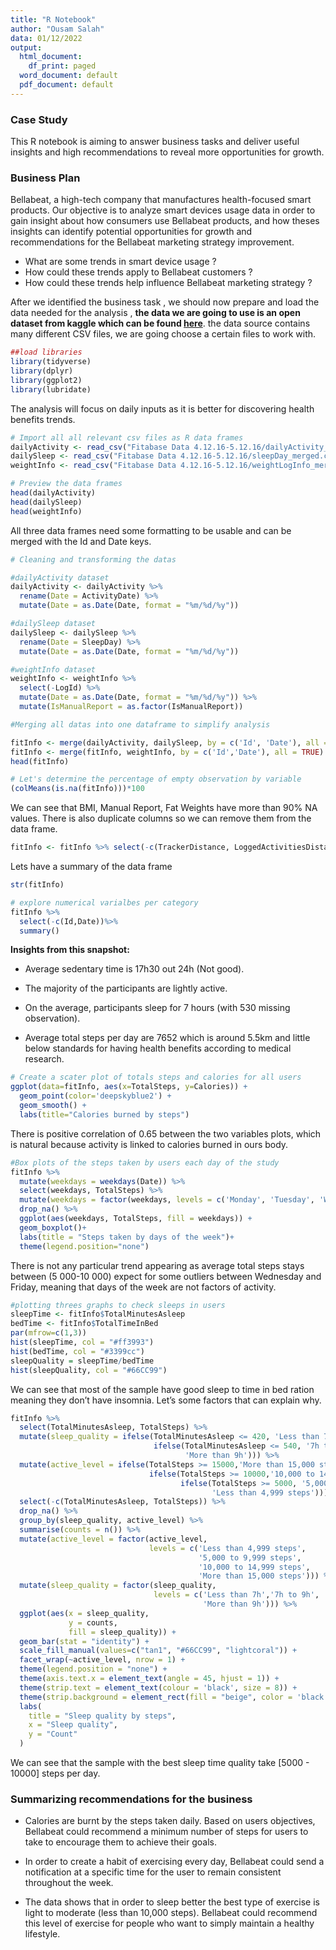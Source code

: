 ---
title: "R Notebook"
author: "Ousam Salah"
data: 01/12/2022
output:
  html_document:
    df_print: paged
  word_document: default
  pdf_document: default
---

### Case Study

This R notebook is aiming to answer business tasks and deliver useful insights and high recommendations to reveal more opportunities for growth.

### Business Plan

Bellabeat, a high-tech company that manufactures health-focused smart products. Our objective is to analyze smart devices usage data in order to gain insight about how consumers use Bellabeat products, and how theses insights can identify potential opportunities for growth and recommendations for the Bellabeat marketing strategy improvement.

-   What are some trends in smart device usage ?
-   How could these trends apply to Bellabeat customers ?
-   How could these trends help influence Bellabeat marketing strategy ?

After we identified the business task , we should now prepare and load the data needed for the analysis , **the data we are going to use is an open dataset from kaggle which can be found [here](https://www.kaggle.com/datasets/arashnic/fitbit)**. the data source contains many different CSV files, we are going choose a certain files to work with.

```{r}
##load libraries
library(tidyverse)
library(dplyr)
library(ggplot2)
library(lubridate)
```

The analysis will focus on daily inputs as it is better for discovering health benefits trends.

```{r}
# Import all all relevant csv files as R data frames
dailyActivity <- read_csv("Fitabase Data 4.12.16-5.12.16/dailyActivity_merged.csv")
dailySleep <- read_csv("Fitabase Data 4.12.16-5.12.16/sleepDay_merged.csv")
weightInfo <- read_csv("Fitabase Data 4.12.16-5.12.16/weightLogInfo_merged.csv")

# Preview the data frames
head(dailyActivity)
head(dailySleep)
head(weightInfo)

```

All three data frames need some formatting to be usable and can be merged with the Id and Date keys.

```{r}
# Cleaning and transforming the datas

#dailyActivity dataset
dailyActivity <- dailyActivity %>%
  rename(Date = ActivityDate) %>%
  mutate(Date = as.Date(Date, format = "%m/%d/%y"))

#dailySleep dataset
dailySleep <- dailySleep %>% 
  rename(Date = SleepDay) %>% 
  mutate(Date = as.Date(Date, format = "%m/%d/%y"))

#weightInfo dataset
weightInfo <- weightInfo %>% 
  select(-LogId) %>% 
  mutate(Date = as.Date(Date, format = "%m/%d/%y")) %>% 
  mutate(IsManualReport = as.factor(IsManualReport))

```

```{r}
#Merging all datas into one dataframe to simplify analysis

fitInfo <- merge(dailyActivity, dailySleep, by = c('Id', 'Date'), all = TRUE)
fitInfo <- merge(fitInfo, weightInfo, by = c('Id','Date'), all = TRUE)
head(fitInfo)
```

```{r}
# Let's determine the percentage of empty observation by variable
(colMeans(is.na(fitInfo)))*100
```

We can see that BMI, Manual Report, Fat Weights have more than 90% NA values. There is also duplicate columns so we can remove them from the data frame.

```{r}
fitInfo <- fitInfo %>% select(-c(TrackerDistance, LoggedActivitiesDistance, TotalSleepRecords, WeightPounds, WeightKg, Fat, BMI, IsManualReport))
```

Lets have a summary of the data frame

```{r}
str(fitInfo)
```

```{r}
# explore numerical varialbes per category
fitInfo %>% 
  select(-c(Id,Date))%>%
  summary()
```

**Insights from this snapshot:**

-   Average sedentary time is 17h30 out 24h (Not good).

-   The majority of the participants are lightly active.

-   On the average, participants sleep for 7 hours (with 530 missing observation).

-   Average total steps per day are 7652 which is around 5.5km and little below standards for having health benefits according to medical research.

```{r}
# Create a scater plot of totals steps and calories for all users
ggplot(data=fitInfo, aes(x=TotalSteps, y=Calories)) + 
  geom_point(color='deepskyblue2') + 
  geom_smooth() + 
  labs(title="Calories burned by steps")
```

There is positive correlation of 0.65 between the two variables plots, which is natural because activity is linked to calories burned in ours body.

```{r}
#Box plots of the steps taken by users each day of the study
fitInfo %>% 
  mutate(weekdays = weekdays(Date)) %>% 
  select(weekdays, TotalSteps) %>% 
  mutate(weekdays = factor(weekdays, levels = c('Monday', 'Tuesday', 'Wednesday', 'Thursday', 'Friday', 'Saturday', 'Sunday'))) %>% 
  drop_na() %>% 
  ggplot(aes(weekdays, TotalSteps, fill = weekdays)) +
  geom_boxplot()+
  labs(title = "Steps taken by days of the week")+
  theme(legend.position="none")
```

There is not any particular trend appearing as average total steps stays between (5 000-10 000) expect for some outliers between Wednesday and Friday, meaning that days of the week are not factors of activity.

```{r}
#plotting threes graphs to check sleeps in users
sleepTime <- fitInfo$TotalMinutesAsleep
bedTime <- fitInfo$TotalTimeInBed
par(mfrow=c(1,3))
hist(sleepTime, col = "#ff3993")
hist(bedTime, col = "#3399cc")
sleepQuality = sleepTime/bedTime
hist(sleepQuality, col = "#66CC99")

```

We can see that most of the sample have good sleep to time in bed ration meaning they don't have insomnia. Let's some factors that can explain why.

```{r}
fitInfo %>% 
  select(TotalMinutesAsleep, TotalSteps) %>% 
  mutate(sleep_quality = ifelse(TotalMinutesAsleep <= 420, 'Less than 7h',
                                ifelse(TotalMinutesAsleep <= 540, '7h to 9h', 
                                       'More than 9h'))) %>% 
  mutate(active_level = ifelse(TotalSteps >= 15000,'More than 15,000 steps',
                               ifelse(TotalSteps >= 10000,'10,000 to 14,999 steps',
                                      ifelse(TotalSteps >= 5000, '5,000 to 9,999 steps',
                                             'Less than 4,999 steps')))) %>% 
  select(-c(TotalMinutesAsleep, TotalSteps)) %>% 
  drop_na() %>% 
  group_by(sleep_quality, active_level) %>% 
  summarise(counts = n()) %>% 
  mutate(active_level = factor(active_level, 
                               levels = c('Less than 4,999 steps',
                                          '5,000 to 9,999 steps',
                                          '10,000 to 14,999 steps',
                                          'More than 15,000 steps'))) %>% 
  mutate(sleep_quality = factor(sleep_quality, 
                                levels = c('Less than 7h','7h to 9h',
                                           'More than 9h'))) %>% 
  ggplot(aes(x = sleep_quality, 
             y = counts, 
             fill = sleep_quality)) +
  geom_bar(stat = "identity") +
  scale_fill_manual(values=c("tan1", "#66CC99", "lightcoral")) +
  facet_wrap(~active_level, nrow = 1) +
  theme(legend.position = "none") +
  theme(axis.text.x = element_text(angle = 45, hjust = 1)) +
  theme(strip.text = element_text(colour = 'black', size = 8)) +
  theme(strip.background = element_rect(fill = "beige", color = 'black'))+
  labs(
    title = "Sleep quality by steps",
    x = "Sleep quality",
    y = "Count"
  )
```

We can see that the sample with the best sleep time quality take [5000 - 10000] steps per day.

### Summarizing recommendations for the business

-   Calories are burnt by the steps taken daily. Based on users objectives, Bellabeat could recommend a minimum number of steps for users to take to encourage them to achieve their goals.

-   In order to create a habit of exercising every day, Bellabeat could send a notification at a specific time for the user to remain consistent throughout the week.

-   The data shows that in order to sleep better the best type of exercise is light to moderate (less than 10,000 steps). Bellabeat could recommend this level of exercise for people who want to simply maintain a healthy lifestyle.
